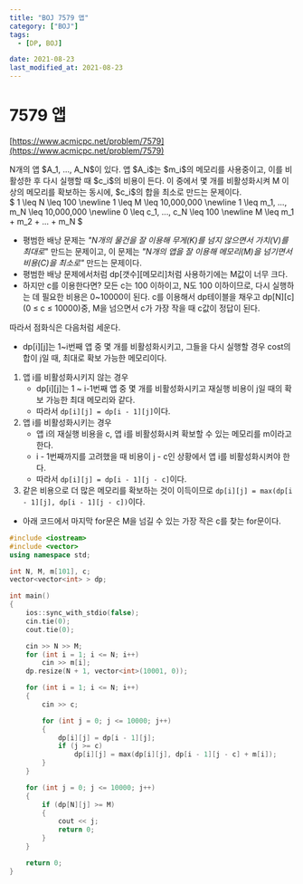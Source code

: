 ```yaml
---
title: "BOJ 7579 앱"
category: ["BOJ"]
tags:
  - [DP, BOJ]

date: 2021-08-23
last_modified_at: 2021-08-23
---
```


# 7579 앱

[https://www.acmicpc.net/problem/7579](https://www.acmicpc.net/problem/7579)

<Aside>
  N개의 앱 $A_1, ..., A_N$이 있다. 앱 $A_i$는 $m_i$의 메모리를 사용중이고, 이를
  비활성한 후 다시 실행할 때 $c_i$의 비용이 든다. 이 중에서 몇 개를 비활성화시켜
  M 이상의 메모리를 확보하는 동시에, $c_i$의 합을 최소로 만드는 문제이다.
</Aside>

<Aside>
  $ 1 \leq N \leq 100 \newline 1 \leq M \leq 10,000,000 \newline 1 \leq m_1,
  ..., m_N \leq 10,000,000 \newline 0 \leq c_1, ..., c_N \leq 100 \newline M
  \leq m_1 + m_2 + ... + m_N $
</Aside>

- 평범한 배낭 문제는 _"N개의 물건을 잘 이용해 무게(K)를 넘지 않으면서 가치(V)를 최대로_" 만드는 문제이고,
  이 문제는 _"N개의 앱을 잘 이용해 메모리(M)을 넘기면서 비용(C)을 최소로"_ 만드는 문제이다.
- 평범한 배낭 문제에서처럼 dp[갯수][메모리]처럼 사용하기에는 M값이 너무 크다.
- 하지만 c를 이용한다면? 모든 c는 100 이하이고, N도 100 이하이므로, 다시 실행하는 데 필요한 비용은 0~10000이 된다. c를 이용해서 dp테이블을 채우고 dp[N][c] (0 ≤ c ≤ 10000)중, M을 넘으면서 c가 가장 작을 때 c값이 정답이 된다.

따라서 점화식은 다음처럼 세운다.

- dp[i][j]는 1~i번째 앱 중 몇 개를 비활성화시키고, 그들을 다시 실행할 경우 cost의 합이 j일 때, 최대로 확보 가능한 메모리이다.

1. 앱 i를 비활성화시키지 않는 경우
   - dp[i][j]는 1 ~ i-1번째 앱 중 몇 개를 비활성화시키고 재실행 비용이 j일 때의 확보 가능한 최대 메모리와 같다.
   - 따라서 `dp[i][j] = dp[i - 1][j]`이다.
2. 앱 i를 비활성화시키는 경우
   - 앱 i의 재실행 비용을 c, 앱 i를 비활성화시켜 확보할 수 있는 메모리를 m이라고 한다.
   - i - 1번째까지를 고려했을 때 비용이 j - c인 상황에서 앱 i를 비활성화시켜야 한다.
   - 따라서 `dp[i][j] = dp[i - 1][j - c]`이다.
3. 같은 비용으로 더 많은 메모리를 확보하는 것이 이득이므로 `dp[i][j] = max(dp[i - 1][j], dp[i - 1][j - c])`이다.

- 아래 코드에서 마지막 for문은 M을 넘길 수 있는 가장 작은 c를 찾는 for문이다.

```cpp
#include <iostream>
#include <vector>
using namespace std;

int N, M, m[101], c;
vector<vector<int> > dp;

int main()
{
	ios::sync_with_stdio(false);
	cin.tie(0);
	cout.tie(0);

	cin >> N >> M;
	for (int i = 1; i <= N; i++)
		cin >> m[i];
	dp.resize(N + 1, vector<int>(10001, 0));

	for (int i = 1; i <= N; i++)
	{
		cin >> c;

		for (int j = 0; j <= 10000; j++)
		{
			dp[i][j] = dp[i - 1][j];
			if (j >= c)
				dp[i][j] = max(dp[i][j], dp[i - 1][j - c] + m[i]);
		}
	}

	for (int j = 0; j <= 10000; j++)
	{
		if (dp[N][j] >= M)
		{
			cout << j;
			return 0;
		}
	}

	return 0;
}
```
